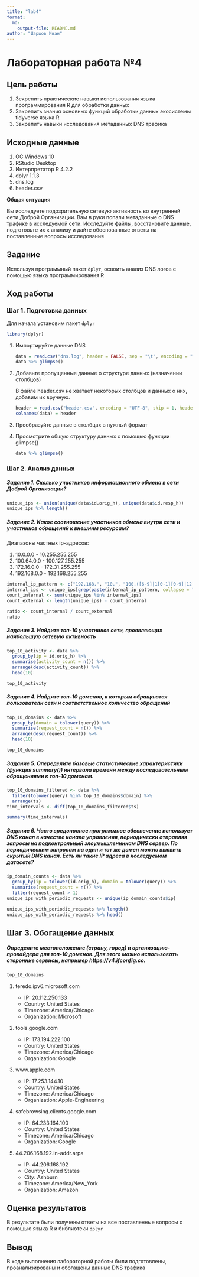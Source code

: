 ```yaml
---
title: "lab4"
format: 
  md:
    output-file: README.md
author: "Шаршов Иван"
---
```


# Лабораторная работа №4

## Цель работы

1.  Зекрепить практические навыки использования языка программирования R для обработки данных
2.  Закрепить знания основных функций обработки данных экосистемы tidyverse языка R
3.  Закрепить навыки исследования метаданных DNS трафика

## Исходные данные

1.  ОС Windows 10
2.  RStudio Desktop
3.  Интерпретатор R 4.2.2
4.  dplyr 1.1.3
5.  dns.log
6.  header.csv

**Общая ситуация**

Вы исследуете подозрительную сетевую активность во внутренней сети Доброй Организации. Вам в руки попали метаданные о DNS трафике в исследуемой сети. Исследуйте файлы, восстановите данные, подготовьте их к анализу и дайте обоснованные ответы на поставленные вопросы исследования

## Задание

Используя программный пакет `dplyr`, освоить анализ DNS логов с помощью языка программирования R

## Ход работы

### Шаг 1. Подготовка данных

Для начала установим пакет `dplyr`

```r
library(dplyr)
```

1.  Импортируйте данные DNS

	```r
	data = read.csv("dns.log", header = FALSE, sep = "\t", encoding = "UTF-8")
	data %>% glimpse()
	```

2.  Добавьте пропущенные данные о структуре данных (назначении столбцов)

	В файле header.csv не хватает некоторых столбцов и данных о них, добавим их вручную.

	```r
	header = read.csv("header.csv", encoding = "UTF-8", skip = 1, header = FALSE, sep = ',')$V1
	colnames(data) = header
	```

3.  Преобразуйте данные в столбцах в нужный формат
4.  Просмотрите общую структуру данных с помощью функции glimpse()

	```r
	data %>% glimpse()
	```

### Шаг 2. Анализ данных

##### Задание 1. Сколько участников информационного обмена в сети Доброй Организации?

```r
unique_ips <- union(unique(data$id.orig_h), unique(data$id.resp_h))
unique_ips %>% length()
```

##### Задание 2. Какое соотношение участников обмена внутри сети и участников обращений к внешним ресурсам?

Диапазоны частных ip-адресов:

1.  10.0.0.0 - 10.255.255.255
2.  100.64.0.0 - 100.127.255.255
3.  172.16.0.0 - 172.31.255.255
4.  192.168.0.0 - 192.168.255.255

```r
internal_ip_pattern <- c("192.168.", "10.", "100.([6-9]|1[0-1][0-9]|12[0-7]).", "172.((1[6-9])|(2[0-9])|(3[0-1])).")
internal_ips <- unique_ips[grep(paste(internal_ip_pattern, collapse = "|"), unique_ips)]
count_internal <- sum(unique_ips %in% internal_ips)
count_external <- length(unique_ips) - count_internal

ratio <- count_internal / count_external
ratio
```

##### Задание 3. Найдите топ-10 участников сети, проявляющих наибольшую сетевую активность

```r
top_10_activity <- data %>%
  group_by(ip = id.orig_h) %>%
  summarise(activity_count = n()) %>%
  arrange(desc(activity_count)) %>%
  head(10)

top_10_activity
```

##### Задание 4. Найдите топ-10 доменов, к которым обращаются пользователи сети и соответственное количество обращений

```r
top_10_domains <- data %>%
  group_by(domain = tolower(query)) %>%
  summarise(request_count = n()) %>%
  arrange(desc(request_count)) %>%
  head(10)

top_10_domains
```

##### Задание 5. Опеределите базовые статистические характеристики (функция summary()) интервала времени между последовательным обращениями к топ-10 доменам.

```r
top_10_domains_filtered <- data %>% 
  filter(tolower(query) %in% top_10_domains$domain) %>%
  arrange(ts)
time_intervals <- diff(top_10_domains_filtered$ts)

summary(time_intervals)
```

##### Задание 6. Часто вредоносное программное обеспечение использует DNS канал в качестве канала управления, периодически отправляя запросы на подконтрольный злоумышленникам DNS сервер. По периодическим запросам на один и тот же домен можно выявить скрытый DNS канал. Есть ли такие IP адреса в исследуемом датасете?

```r
ip_domain_counts <- data %>%
  group_by(ip = tolower(id.orig_h), domain = tolower(query)) %>%
  summarise(request_count = n()) %>%
  filter(request_count > 1)
unique_ips_with_periodic_requests <- unique(ip_domain_counts$ip)

unique_ips_with_periodic_requests %>% length()
unique_ips_with_periodic_requests %>% head()
```

## Шаг 3. Обогащение данных

##### Определите местоположение (страну, город) и организацию-провайдера для топ-10 доменов. Для этого можно использовать сторонние сервисы, например https://v4.ifconfig.co.

```r
top_10_domains
```

1.  teredo.ipv6.microsoft.com

	-   IP: 20.112.250.133
	-   Country: United States
	-   Timezone: America/Chicago
	-   Organization: Microsoft

2.  tools.google.com

	-   IP: 173.194.222.100
	-   Country: United States
	-   Timezone: America/Chicago
	-   Organization: Google

3.  www.apple.com

	-   IP: 17.253.144.10
	-   Country: United States
	-   Timezone: America/Chicago
	-   Organization: Apple-Engineering

4.  safebrowsing.clients.google.com

	-   IP: 64.233.164.100
	-   Country: United States
	-   Timezone: America/Chicago
	-   Organization: Google

5.  44.206.168.192.in-addr.arpa

	-   IP: 44.206.168.192
	-   Country: United States
	-   City: Ashburn
	-   Timezone: America/New_York
	-   Organization: Amazon

## Оценка результатов

В результате были получены ответы на все поставленные вопросы с помощью языка R и библиотеки `dplyr`

## Вывод

В ходе выполнения лабораторной работы были подготовлены, проанализированы и обогащены данные DNS трафика